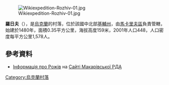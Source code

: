 [[Image:Wikiexpedition-Rozhiv-01.jpg|right]]

{{coord|50|23|20|N|29|39|8|E|scale:30000|display=title}}

'''羅日夫'''（{{lang-uk|Рожів}}），是[[烏克蘭|烏克蘭]]的村落，位於該國中北部[[基輔州|基輔州]]，由[[馬卡里夫區|馬卡里夫區]]負責管轄，始建於1480年，面積0.35平方公里，海拔高度159米，2001年人口448，人口密度每平方公里1,578人。

==參考資料==
* [http://adm-makariv.gov.ua/index.php?option=com_content&view=article&id=282 Інформація про Рожів] на [https://web.archive.org/web/20150402000656/http://adm.makariv.org/ Сайті Макарівської РДА]

{{Ukraine-geo-stub}}
[[Category:烏克蘭村落|Category:烏克蘭村落]]